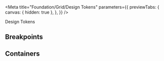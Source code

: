 
<Meta
  title="Foundation/Grid/Design Tokens"
  parameters={{
    previewTabs: {
      canvas: { hidden: true },
    },
  }}
/>

<bal-doc-banner subtitle="Foundation/Grid" color="green">
  Design Tokens
</bal-doc-banner>

## Breakpoints

<bal-doc-tokens-breakpoints></bal-doc-tokens-breakpoints>

## Containers

<bal-doc-tokens-containers></bal-doc-tokens-containers>

<bal-doc-github link="/stories/foundation/grid/01-tokens.stories.mdx"></bal-doc-github>
